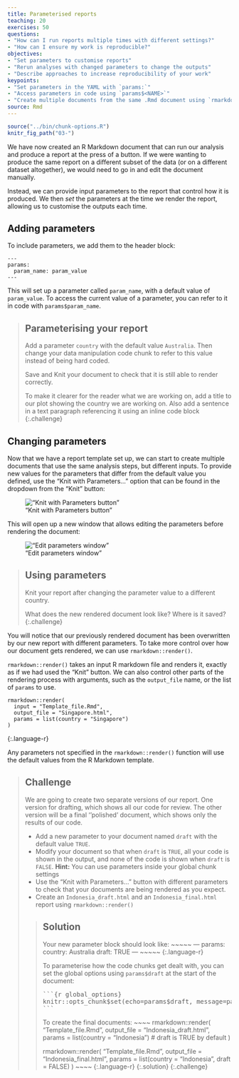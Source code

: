 ```yaml
---
title: Parameterised reports
teaching: 20
exercises: 50
questions:
- "How can I run reports multiple times with different settings?"
- "How can I ensure my work is reproducible?"
objectives:
- "Set parameters to customise reports"
- "Rerun analyses with changed parameters to change the outputs"
- "Describe approaches to increase reproducibility of your work"
keypoints:
- "Set parameters in the YAML with `params:`"
- "Access parameters in code using `params$<NAME>`"
- "Create multiple documents from the same .Rmd document using `rmarkdown::render`"
source: Rmd
---
```


```r
source("../bin/chunk-options.R")
knitr_fig_path("03-")
```

We have now created an R Markdown document that can run our analysis and produce a report at the press
of a button. If we were wanting to produce the same report on a different subset of the data (or on
a different dataset altogether), we would need to go in and edit the document manually.

Instead, we can provide input parameters to the report that control how it is produced.
We then _set_ the parameters at the time we render the report, allowing us to customise the outputs
each time. 

## Adding parameters
To include parameters, we add them to the header block:

~~~~
---
params:
  param_name: param_value
---
~~~~

This will set up a parameter called `param_name`, with a default value of `param_value`. To access 
the current value of a parameter, you can refer to it in code with `params$param_name`.

> ## Parameterising your report
> Add a parameter `country` with the default value `Australia`. Then change your data manipulation 
> code chunk to refer to this value instead of being hard coded.
> 
> Save and Knit your document to check that it is still able to render correctly.
>
> To make it clearer for the reader what we are working on, add a title to our plot showing the 
> country we are working on. Also add a sentence in a text paragraph referencing it using an inline
> code block
{:.challenge}

## Changing parameters
Now that we have a report template set up, we can start to create multiple documents that use the same
analysis steps, but different inputs. To provide new values for the parameters that differ from the
default value you defined, use the "Knit with Parameters..." option that can be found in the dropdown
from the "Knit" button:

!["Knit with Parameters button"](../fig/knit_param_button.png)

This will open up a new window that allows editing the parameters before rendering the document:

!["Edit parameters window"](../fig/knit_params.png)

> ## Using parameters
> Knit your report after changing the parameter value to a different country. 
>
> What does the new rendered document look like? Where is it saved?
{:.challenge}

You will notice that our previously rendered document has been overwritten by our new report with 
different parameters. To take more control over how our document gets rendered, we can use
`rmarkdown::render()`.

`rmarkdown::render()` takes an input R markdown file and renders it, exactly as if we had used the 
"Knit" button. We can also control other parts of the rendering process with arguments, such as the
`output_file` name, or the list of `params` to use.

~~~~
rmarkdown::render(
  input = "Template_file.Rmd", 
  output_file = "Singapore.html", 
  params = list(country = "Singapore")
)
~~~~
{:.language-r}

Any parameters not specified in the `rmarkdown::render()` function will use the default values from
the R Markdown template.

> ## Challenge
> We are going to create two separate versions of our report. One version for drafting, which shows 
> all our code for review. The other version will be a final ''polished' document, which shows only
> the results of our code.
>
> - Add a new parameter to your document named `draft` with the default value `TRUE`.
> - Modify your document so that when `draft` is `TRUE`, all your code is shown in the output, and
> none of the code is shown when `draft` is `FALSE`. **Hint:** You can use parameters inside your
> global chunk settings
> - Use the "Knit with Parameters..." button with different parameters to check that your documents
> are being rendered as you expect.
> - Create an `Indonesia_draft.html` and an `Indonesia_final.html` report using `rmarkdown::render()`
>
> > ## Solution
> > Your new parameter block should look like:
> > ~~~~~
> > ---
> > params:
> >   country: Australia
> >   draft: TRUE
> > ---
> > ~~~~~
> > {:.language-r}
> > 
> > To parameterise how the code chunks get dealt with, you can set the global options using 
> > `params$draft` at the start of the document:
> >
> > <pre>
> > &#96;&#96;&#96;{r global_options}
> > knitr::opts_chunk$set(echo=params$draft, message=params$draft, warning=params$draft)
> > &#96;&#96;&#96;
> > </pre>
> > 
> > To create the final documents:
> > ~~~~
> > rmarkdown::render(
> >     "Template_file.Rmd", 
> >     output_file = "Indonesia_draft.html", 
> >     params = list(country = "Indonesia") # draft is TRUE by default
> > )
> >
> > rmarkdown::render(
> >     "Template_file.Rmd", 
> >     output_file = "Indonesia_final.html", 
> >     params = list(country = "Indonesia", draft = FALSE) 
> > )
> > ~~~~
> > {:.language-r}
>{:.solution}
{:.challenge}


<!-- Rmd docs to drive reproducibility -->
<!-- 	- Don't hard code directories - relative paths and self contained projects -->

<!-- 	- Run clean (does it work if you restart RStudio and knit immediately?) -->

<!-- 	- Track with git -> link code changes with output changes -->